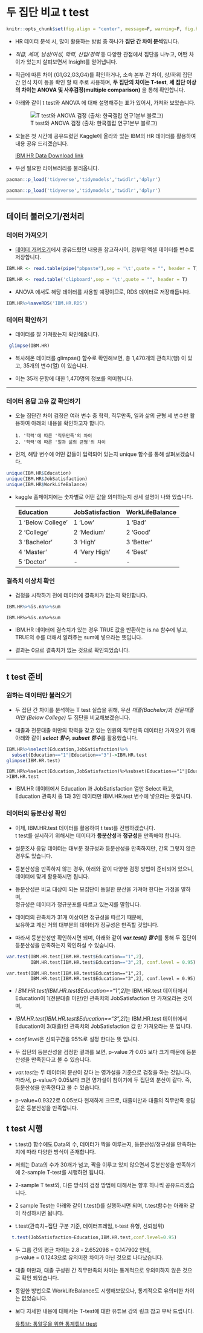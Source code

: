 # 두 집단 비교 t test {#ttest}  
    
```r
knitr::opts_chunk$set(fig.align = "center", message=F, warning=F, fig.height = 4, dpi = 300)
```
  
  
* HR 데이터 분석 시, 많이 활용하는 방법 중 하나가 **집단 간 차이 분석**입니다.  
  
* *직급, 세대, 남성/여성, 학력, 신입/경력* 등 다양한 관점에서 집단을 나누고, 어떤 차이가 있는지 살펴보면서 Insight를 얻어냅니다. 

* 직급에 따른 차이 (G1,G2,G3,G4)를 확인하거나, 소속 본부 간 차이, 상/하위 집단 간 인식 차이 등을 확인 할 때 주로 사용하며, **두 집단의 차이는 T-test**, **세 집단 이상의 차이는 ANOVA 및 사후검정(multiple comparison)** 을 통해 확인합니다.  
    
* 아래와 같이 t test와 ANOVA 에 대해 설명해주는 표가 있어서, 가져와 보았습니다.  
  
  ![T test와 ANOVA 검정 (출처: 한국갤럽 연구1본부 블로그)](https://mblogthumb-phinf.pstatic.net/20140922_125/gallupkorea_1411380898830TrxEG_JPEG/1.jpg?type=w2)  
  
* 오늘은 첫 시간에 공유드렸던 Kaggle에 올라와 있는 IBM의 HR 데이터를 활용하여 내용 공유 드리겠습니다.  
    
  [IBM HR Data Download link](https://www.notion.so/yeahbeeat/IBM-HR-Data-from-Caggle-b5b4753db0a64f5aae4d3d207e14ecf9)  
  
  
* 우선 필요한 라이브러리를 불러옵니다.  
  
```r
pacman::p_load('tidyverse','tidymodels','twidlr','dplyr')
```

  
```r
pacman::p_load('tidyverse','tidymodels','twidlr','dplyr')
```
  
---  

## 데이터 불러오기/전처리
  
  
### 데이터 가져오기

* [데이터 가져오기](#data_Import)에서 공유드렸던 내용을 참고하시어, 첨부된 엑셀 데이터를 변수로 저장합니다.  

```r
IBM.HR <- read.table(pipe("pbpaste"),sep = '\t',quote = "", header = T)
```  

```r
IBM.HR <- read.table('clipboard',sep = '\t',quote = "", header = T)
```

* ANOVA 에서도 해당 데이터를 사용할 예정이므로, RDS 데이터로 저장해둡니다.
```r
IBM.HR%>%saveRDS('IBM.HR.RDS')
```

### 데이터 확인하기  

* 데이터를 잘 가져왔는지 확인해줍니다.  
  
```r
 glimpse(IBM.HR)
```
  
* 복사해온 데이터를 glimpse() 함수로 확인해보면, 총 1,470개의 관측치(행) 이 있고, 35개의 변수(열) 이 있습니다. 

* 이는 35개 문항에 대한 1,470명의 정보를 의미합니다. 

---  


### 데이터 응답 고유 값 확인하기  
  
* 오늘 집단간 차이 검정은 여러 변수 중 학력, 직무만족, 일과 삶의 균형 세 변수만 활용하여 아래의 내용을 확인하고자 합니다.  

  ```
  1. '학력'에 따른 '직무만족'의 차이  
  2. '학력'에 따른 '일과 삶의 균형'의 차이  
  ```
  
  
  
* 먼저, 해당 변수에 어떤 값들이 입력되어 있는지 unique 함수를 통해 살펴보겠습니다.  

```r
unique(IBM.HR$Education)
unique(IBM.HR$JobSatisfaction)
unique(IBM.HR$WorkLifeBalance)
```

* kaggle 홈페이지에는 숫자별로 어떤 값을 의미하는지 상세 설명이 나와 있습니다.  
  
  
  |**Education**|**JobSatisfaction**|**WorkLifeBalance**|
  |:--|:--|:--|
  1 'Below College'|1 'Low'|1 'Bad'|
  2 'College'  |2 'Medium'|2 'Good'|
  3 'Bachelor'  |3 'High'|3 'Better'|
  4 'Master'  |4 'Very High'|4 'Best'|
  5 'Doctor'  |-|-|
  
### 결측치 이상치 확인
  
* 검정을 시작하기 전에 데이터에 결측치가 없는지 확인합니다. 

```r
IBM.HR%>%is.na%>%sum
```    
  
  ```
  IBM.HR%>%is.na%>%sum
  ```  
* IBM.HR 데이터에 결측치가 있는 경우 TRUE 값을 반환하는 is.na 함수에 넣고, TRUE의 수를 더해서 알려주는 sum에 넣으라는 뜻입니다.  
  
* 결과는 0으로 결측치가 없는 것으로 확인되었습니다.  
  
---  
  
## t test 준비
  
  
###  원하는 데이터만 불러오기

* 두 집단 간 차이를 분석하는 T test 실습을 위해, 우선 *대졸(Bachelor)*과 *전문대졸 미만 (Below College)* 두 집단을 비교해보겠습니다. 

* 대졸과 전문대졸 미만의 학력을 갖고 있는 인원의 직무만족 데이터만 가져오기 위해 아래와 같이 ***select 함수, subset 함수***를 활용했습니다. 

```r
IBM.HR%>%select(Education,JobSatisfaction)%>%
  subset(Education=="1"|Education=="3")->IBM.HR.test
glimpse(IBM.HR.test)
``` 
 
  ```
  IBM.HR%>%select(Education,JobSatisfaction)%>%subset(Education=="1"|Education=="3")->IBM.HR.test
  ```

* IBM.HR 데이터에서 Education 과 JobSatisfaction 열만 Select 하고, Education 관측치 중 1과 3인 데이터만 IBM.HR.test 변수에 넣으라는 뜻입니다.  

### 데이터의 등분산성 확인  
  
   
* 이제, IBM.HR.test 데이터를 활용하여 t test를 진행하겠습니다.  
t test를 실시하기 위해서는 데이터가 **등분산성**과 **정규성**을 만족해야 합니다.  
  
  
* 설문조사 응답 데이터는 대부분 정규성과 등분산성을 만족하지만, 간혹 그렇지 않은 경우도 있습니다.  
  
* 등분산성을 만족하지 않는 경우, 아래와 같이 다양한 검정 방법이 준비되어 있으니, 데이터에 맞게 활용하시면 됩니다.  
  
  
* 등분산성은 비교 대상이 되는 모집단이 동일한 분산을 가져야 한다는 가정을 말하며,  
정규성은 데이터가 정규분포를 따르고 있는지를 말합니다.  
  
  
* 데이터의 관측치가 31개 이상이면 정규성을 따르기 때문에,  
보유하고 계신 거의 대부분의 데이터가 정규성은 만족할 것입니다.  
  
  
* 따라서 등분산성만 확인하시면 되며, 아래와 같이 ***var.test() 함수***를 통해 두 집단이 등분산성을 만족하는지 확인하실 수 있습니다.  
  
  
```r
var.test(IBM.HR.test[IBM.HR.test$Education=="1",2],
         IBM.HR.test[IBM.HR.test$Education=="3",2], conf.level = 0.95)
```
 

```
var.test(IBM.HR.test[IBM.HR.test$Education=="1",2],
         IBM.HR.test[IBM.HR.test$Education=="3",2], conf.level = 0.95)
```
  
* *I BM.HR.test[IBM.HR.test$Education=="1",2]*는 IBM.HR.test 데이터에서   Education이 1(전문대졸 미만)인 관측치의 JobSatisfaction 만 가져오라는 것이며,  
  
* *IBM.HR.test[IBM.HR.test$Education=="3",2]*는 IBM.HR.test 데이터에서   Education이 3(대졸)인 관측치의 JobSatisfaction 값 만 가져오라는 뜻 입니다.   
* *conf.level*은 신뢰구간을 95%로 설정 한다는 뜻 입니다.  
  
* 두 집단의 등분산성을 검정한 결과를 보면, p-value 가 0.05 보다 크기 때문에 등분산성을 만족한다고 볼 수 있습니다.  
  
* *var.test*는 두 데이터의 분산이 같다 는 영가설을 기준으로 검정을 하는 것입니다. 따라서,  p-value가 0.05보다 크면 영가설이 참이기에 두 집단의 분산이 같다. 즉, 등분산성을 만족한다고 볼 수 있습니다.  
  
* p-value=0.9322로 0.05보다 현저하게 크므로, 대졸미만과 대졸의 직무만족 응답 값은 등분산성을 만족합니다. 


## t test 시행
  
  
* t.test() 함수에도 Data의 수, 데이터가 짝을 이루는지, 등분산성/정규성을 만족하는지에 따라 다양한 방식이 존재합니다.  
  
* 저희는 Data의 수가 30개가 넘고, 짝을 이루고 있지 않으면서 등분산성을 만족하기에 2-sample T-test를 시행하면 됩니다.  
  
  
* 2-sample T test외, 다른 방식의 검정 방법에 대해서는 향후 하나씩  공유드리겠습니다. 
  
* 2 sample Test는 아래와 같이 t.test()를 실행하시면 되며, t.test함수는 아래와 같이 작성하시면 됩니다.  
  
   
* t.test(관측치~집단 구분 기준, 데이터프레임, t-test 유형, 신뢰범위)

```r
  t.test(JobSatisfaction~Education,IBM.HR.test,conf.level=0.95)
```
  
* 두 그룹 간의 평균 차이는 2.8 - 2.652098 = 0.147902 인데,  
p-value = 0.1243으로 유의미한 차이가 아닌 것으로 나타났습니다.   
  
  
* 대졸 미만과, 대졸 구성원 간 직무만족의 차이는 통계적으로 유의미하지 않은 것으로 확인 되었습니다.  

* 동일한 방법으로 WorkLifeBalance도 시행해보았으나, 통계적으로 유의미한 차이는 없었습니다.  
  

* 보다 자세한 내용에 대해서는 T-test에 대한 유튜브 강의 링크 참고 부탁 드립니다.  
  
  [유튜브: 통알못을 위한 통계튜브 ttest](https://www.youtube.com/watch?v=mEWQ_vl3IPw&list=PLalb9l0_6WArHh18Plrn8uIGBUKalqsf-)
